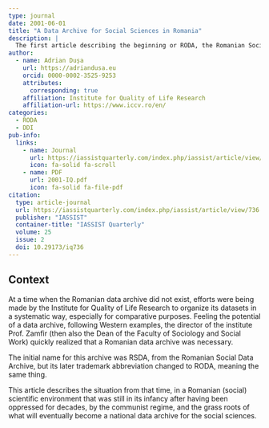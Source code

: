 ```yaml
---
type: journal
date: 2001-06-01
title: "A Data Archive for Social Sciences in Romania"
description: |
  The first article describing the beginning or RODA, the Romanian Social Data Archive.
author:
  - name: Adrian Dușa
    url: https://adriandusa.eu
    orcid: 0000-0002-3525-9253
    attributes:
      corresponding: true
    affiliation: Institute for Quality of Life Research
    affiliation-url: https://www.iccv.ro/en/
categories:
  - RODA
  - DDI
pub-info:
  links:
    - name: Journal
      url: https://iassistquarterly.com/index.php/iassist/article/view/736
      icon: fa-solid fa-scroll
    - name: PDF
      url: 2001-IQ.pdf
      icon: fa-solid fa-file-pdf
citation:
  type: article-journal
  url: https://iassistquarterly.com/index.php/iassist/article/view/736
  publisher: "IASSIST"
  container-title: "IASSIST Quarterly"
  volume: 25
  issue: 2
  doi: 10.29173/iq736
---
```


## Context

At a time when the Romanian data archive did not exist, efforts were being made by the Institute for Quality of Life Research to organize its datasets in a systematic way, especially for comparative purposes. Feeling the potential of a data archive, following Western examples, the director of the institute Prof. Zamfir (then also the Dean of the Faculty of Sociology and Social Work) quickly realized that a Romanian data archive was necessary.

The initial name for this archive was RSDA, from the Romanian Social Data Archive, but its later trademark abbreviation changed to RODA, meaning the same thing.

This article describes the situation from that time, in a Romanian (social) scientific environment that was still in its infancy after having been oppressed for decades, by the communist regime, and the grass roots of what will eventually become a national data archive for the social sciences.
